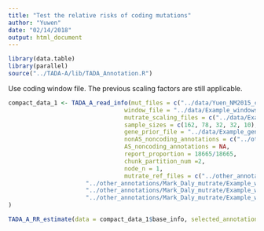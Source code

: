 ```yaml
---
title: "Test the relative risks of coding mutations"
author: "Yuwen"
date: "02/14/2018"
output: html_document
---
```



```r
library(data.table)
library(parallel)
source("../TADA-A/lib/TADA_Annotation.R")
```

Use coding window file. The previous scaling factors are still applicable. 

```r
compact_data_1 <- TADA_A_read_info(mut_files = c("../data/Yuen_NM2015_cases_DNM_with_allele_info.txt","../data/Kong_cases_DNM_with_allele_info.txt","../data/Wu_cases_DNM_with_allele_info.txt", "../data/Jiang_cases_DNM_with_allele_info.txt", "../data/Michaelson_cases_DNM_with_allele_info.txt"),
                                 window_file = "../data/Example_windows_coding.bed",
                                 mutrate_scaling_files = c("../data/Example_windows_mutrate_with_div_score_scaling_file_for_Yuen_NM2015_cases_DNM.txt","../data/Example_windows_mutrate_with_div_score_scaling_file_for_Kong_cases_DNM.txt", "../data/Example_windows_mutrate_with_div_score_scaling_file_for_Wu_cases_DNM.txt", "../data/Example_windows_mutrate_with_div_score_scaling_file_for_Jiang_cases_DNM.txt", "../data/Example_windows_mutrate_with_div_score_scaling_file_for_Michaelson_cases_DNM.txt"),
                                 sample_sizes = c(162, 78, 32, 32, 10),
                                 gene_prior_file = "../data/Example_gene_uniform_prior.txt",
                                 nonAS_noncoding_annotations = c("../other_annotations/conservation/Example_windows_coding_gerp_gt2.bed"),
                                 AS_noncoding_annotations = NA,
                                 report_proportion = 18665/18665,
                                 chunk_partition_num =2,
                                 node_n = 1,
                                 mutrate_ref_files = c("../other_annotations/Mark_Daly_mutrate/Example_windows_extended_1bp_for_getting_base_level_mutrate.bed.fasta.tri.alt_A.mutrate.bw",
                      "../other_annotations/Mark_Daly_mutrate/Example_windows_extended_1bp_for_getting_base_level_mutrate.bed.fasta.tri.alt_C.mutrate.bw",
                      "../other_annotations/Mark_Daly_mutrate/Example_windows_extended_1bp_for_getting_base_level_mutrate.bed.fasta.tri.alt_G.mutrate.bw",
                      "../other_annotations/Mark_Daly_mutrate/Example_windows_extended_1bp_for_getting_base_level_mutrate.bed.fasta.tri.alt_T.mutrate.bw")
)

```


```r
TADA_A_RR_estimate(data = compact_data_1$base_info, selected_annotations = c(1), gene_prior_file = "../data/Example_gene_uniform_prior.txt", optimization_iteration = 2000, mode = "single_fast")
```
